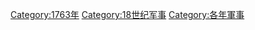 [[Category:1763年|Category:1763年]]
[[Category:18世纪军事|Category:18世纪军事]]
[[Category:各年軍事|Category:各年軍事]]